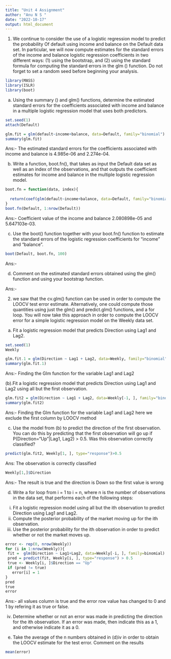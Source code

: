 ---
title: "Unit 4 Assignment"
author: "Anu N S "
date: "2022-10-17"
output: html_document
---

1.	We continue to consider the use of a logistic regression model to predict the probability 
	Of default using income and balance on the Default data set. In particular, we will now 
compute estimates for the standard errors of the income and balance logistic regression
 coefficients in two different ways: (1) using the bootstrap, and (2) using the standard 
formula for computing the standard errors in the glm () function. Do not forget to set a 
random seed before beginning your analysis.

```{r}
library(MASS)
library(ISLR)
library(boot)
```

(a) Using the summary () and glm() functions, determine the estimated standard errors for the coefficients associated with income and balance in a multiple logistic regression model that uses both predictors.

```{r}
set.seed(1)
attach(Default)
```

```{r}
glm.fit = glm(default~income+balance, data=Default, family="binomial")
summary(glm.fit)

```
  Ans:- The estimated standard errors for the coefficients associated with income and balance is 4.985e-06 and             2.274e-04.
	 
(b) Write a function, boot.fn(), that takes as input the Default data set as well as an index of the observations, and that outputs the coefficient estimates for income and balance in the multiple logistic regression model.

```{r}
boot.fn = function(data, index){
 
  return(coef(glm(default~income+balance, data=Default, family="binomial", subset=index)))  
}
boot.fn(Default, 1:nrow(Default))

```

  Ans:-  Coefficient value of the income and balance  2.080898e-05 and 5.647103e-03.

 (c) Use the boot() function together with your boot.fn() function to estimate the standard errors of the logistic regression coefficients for “income” and “balance”.

```{r}
boot(Default, boot.fn, 100)
```

  Ans:-

 (d) Comment on the estimated standard errors obtained using the glm() function and using your bootstrap function.

  Ans:- 


2.	we saw that the cv.glm() function can be used in order to compute the LOOCV test error 
	estimate. Alternatively, one could compute those quantities using just the glm() and 
	predict.glm() functions, and a for loop. You will now take this approach in order to 
	compute the LOOCV error for a simple logistic regression model on the Weekly data set. 
	

(a) Fit a logistic regression model that predicts Direction using Lag1 and Lag2.

```{r}
set.seed(1)
Weekly

```


```{r}
glm.fit.1 = glm(Direction ~ Lag1 + Lag2, data=Weekly, family="binomial")
summary(glm.fit.1)

```

  Ans:- Finding the Glm function for the variable Lag1 and Lag2
  
 (b).Fit a logistic regression model that predicts Direction using Lag1 and Lag2 using all but the first observation.

```{r}

glm.fit2 = glm(Direction ~ Lag1 + Lag2, data=Weekly[-1, ], family="binomial")
summary(glm.fit2)

```

  Ans:- Finding the Glm function for the variable Lag1 and Lag2 here we exclude the first column by LOOCV method

 (c) Use the model from (b) to predict the direction of the first observation. You can do this by predicting that the first observation will go up if P(Direction="Up"|Lag1, Lag2) > 0.5. Was this observation correctly classified?

```{r}
predict(glm.fit2, Weekly[1, ], type="response")>0.5

```
Ans: The observation is correctly classified 
```{r}
Weekly[1,]$Direction
```

  Ans:-  The result is true and the direction is Down so the first value is wrong

 (d) Write a for loop from i = 1 to i = n, where n is the number of observations in the data set, that performs each of the following steps:
 i. Fit a logistic regression model using all but the ith observation to predict Direction using Lag1 and Lag2.
 ii. Compute the posterior probability of the market moving up for the ith observation. 
iii. Use the posterior probability for the ith observation in order to predict whether or not the market moves up. 

```{r}
error <- rep(0, nrow(Weekly))
for (i in 1:nrow(Weekly)){
 fit =  glm(Direction ~ Lag1+Lag2, data=Weekly[-i, ], family=binomial)
 pred = predict(fit, Weekly[i, ], type="response") > 0.5
 true <- Weekly[i, ]$Direction == "Up"
 if (pred != true)
   error[i] = 1
}
pred
true
error
```

  Ans:-  all values column is true and the error row value has changed to 0 and 1 by refering it as true or false.
  

iv. Determine whether or not an error was made in predicting the direction for the ith observation. If an error was made, then indicate this as a 1, and otherwise indicate it as a 0.
 (e) Take the average of the n numbers obtained in (d)iv in order to obtain the LOOCV estimate for the test error. Comment on the results


```{r}

mean(error)

```

